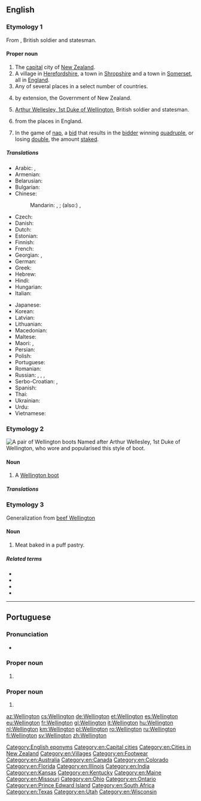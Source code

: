 {{also|wellington}}
==English==
{{wikipedia|dab=Wellington (disambiguation)}}

===Etymology 1===
From {{w|Arthur Wellesley, 1st Duke of Wellington}}, British soldier and statesman.

====Proper noun====
{{en-proper noun}}

# The [[capital]] city of [[New Zealand]].
# A village in [[Herefordshire]], a town in [[Shropshire]] and a town in [[Somerset]], all in [[England]].
# Any of several places in a select number of countries.
# {{lb|en|politics|New Zealand|slang}} by extension, the Government of New Zealand.
# [[w:Arthur Wellesley, 1st Duke of Wellington|Arthur Wellesley, 1st Duke of Wellington]], British soldier and statesman.
# {{surname|[[habitational]]|from=Old English|dot=}} from the places in England.
# {{lb|en|card games}} In the game of [[nap]], a [[bid]] that results in the [[bidder]] winning [[quadruple]], or losing [[double]], the amount [[stake]]d.

=====Translations=====
{{trans-top|capital of New Zealand}}
* Arabic: {{t|ar|وِيلِنْجْتُون|m|tr=wilingtūn}}, {{t|ar|وِيلِينْغْتُون|m|tr=wilinḡtūn}}
* Armenian: {{t|hy|Վելինգտոն}}
* Belarusian: {{t|be|Велінгтон|m|tr=Velinhtón}}
* Bulgarian: {{t|bg|Уелингтън|m|tr=Uélingtǎn}}
* Chinese:
*: Mandarin: {{t+|cmn|威靈頓|sc=Hani}}, {{t+|cmn|威灵顿|tr=Wēilíngdùn|sc=Hani}}; (also:) {{t+|cmn|惠靈頓|sc=Hani}}, {{t+|cmn|惠灵顿|tr=Huìlíngdùn|sc=Hani}}
* Czech: {{t+|cs|Wellington|m}}
* Danish: {{t|da|Wellington}}
* Dutch: {{t+|nl|Wellington}}
* Estonian: {{t+|et|Wellington}}
* Finnish: {{t+|fi|Wellington}}
* French: {{t+|fr|Wellington}}
* Georgian: {{t|ka|ველინგტონი}}, {{t|ka|უელინგტონი}}
* German: {{t+|de|Wellington|n}}
* Greek: {{t+|el|Ουέλλινγκτον}}
* Hebrew: {{t|he|ולינגטון}}
* Hindi: {{t|hi|वेलिंग्टन|tr=vēliṅgṭan}}
* Hungarian: {{t+|hu|Wellington}}
* Italian: {{t+|it|Wellington}}
{{trans-mid}}
* Japanese: {{t|ja|ウェリントン|tr=Werinton}}
* Korean: {{t|ko|웰링턴|tr=Wellingteon|sc=Hang}}
* Latvian: {{t|lv|Velingtona|f}}
* Lithuanian: {{t|lt|Velingtonas|m}}
* Macedonian: {{t|mk|Велингтон|m|tr=Vélington}}
* Maltese: {{t|mt|Wellington}}
* Maori: {{t|mi|Te Whanganui-a-Tara}}, {{t|mi|Poneke}}
* Persian: {{t|fa|ولینگتون}}
* Polish: {{t+|pl|Wellington}}
* Portuguese: {{t|pt|Wellington|f}}
* Romanian: {{t+|ro|Wellington}}
* Russian: {{t|ru|Ве́ллингтон|m}}, {{t|ru|Веллингто́н|m}}, {{t|ru|Уэ́ллингтон|m}}, {{t|ru|Уэ́ллингтон|m}}
* Serbo-Croatian: {{t|sh|Велингтон|m|sc=Cyrl}}, {{t|sh|Wellington|m}}
* Spanish: {{t+|es|Wellington|m}}
* Thai: {{t|th|เวลลิงตัน|tr=wellingtạn}}
* Ukrainian: {{t|uk|Веллінгтон|m|tr=Véllinhton, Vellinhtón}}
* Urdu: {{t|ur|ویلنگٹن}}
* Vietnamese: {{t|vi|Wellington}}
{{trans-bottom}}

===Etymology 2===
[[File:Wellies.jpg|thumb|upright|A pair of Wellington boots]]
Named after Arthur Wellesley, 1st Duke of Wellington, who wore and popularised this style of boot.

====Noun====
{{en-noun}}

# A [[Wellington boot]]

=====Translations=====
{{trans-see|Wellington boot}}

===Etymology 3===
Generalization from [[beef Wellington]]

====Noun====
{{en-noun}}

# Meat baked in a puff pastry.

=====Related terms=====
* {{l|en|beef Wellington}}
* {{l|en|lamb Wellington}}
* {{l|en|salmon Wellington}}
* {{l|en|sausage Wellington}}

[[Category:English eponyms]]
[[Category:en:Capital cities]]
[[Category:en:Cities in New Zealand]]
[[Category:en:Villages]]
{{C|en|England|Towns in England}}
[[Category:en:Footwear]]
[[Category:en:Australia]]
[[Category:en:Canada]]
[[Category:en:Colorado]]
[[Category:en:Florida]]
[[Category:en:Illinois]]
[[Category:en:India]]
[[Category:en:Kansas]]
[[Category:en:Kentucky]]
[[Category:en:Maine]]
[[Category:en:Missouri]]
[[Category:en:Ohio]]
[[Category:en:Ontario]]
[[Category:en:Prince Edward Island]]
[[Category:en:South Africa]]
[[Category:en:Texas]]
[[Category:en:Utah]]
[[Category:en:Wisconsin]]

----

==Portuguese==

===Pronunciation===
* {{a|Brazil}} {{IPA|/ˈwɛ.lĩ.tõ/|lang=pt}}

===Proper noun===
{{pt-proper noun|f}}

# {{place|pt|capital city|c/New Zealand|t1=Wellington}}

===Proper noun===
{{pt-proper noun|m}}

# {{given name|male|lang=pt}}

[[az:Wellington]]
[[cs:Wellington]]
[[de:Wellington]]
[[et:Wellington]]
[[es:Wellington]]
[[eu:Wellington]]
[[fr:Wellington]]
[[gl:Wellington]]
[[it:Wellington]]
[[hu:Wellington]]
[[nl:Wellington]]
[[km:Wellington]]
[[pl:Wellington]]
[[ro:Wellington]]
[[ru:Wellington]]
[[fi:Wellington]]
[[sv:Wellington]]
[[zh:Wellington]]